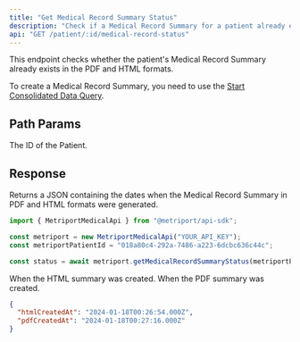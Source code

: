 ```yaml
---
title: "Get Medical Record Summary Status"
description: "Check if a Medical Record Summary for a patient already exists, and when it was generated."
api: "GET /patient/:id/medical-record-status"
---
```


This endpoint checks whether the patient's Medical Record Summary already exists in the PDF and HTML formats.

To create a Medical Record Summary, you need to use the [Start Consolidated Data Query](/medical-api/api-reference/fhir/consolidated-data-query-post).

## Path Params

<ParamField path="id" type="string" required>
  The ID of the Patient.
</ParamField>

## Response

Returns a JSON containing the dates when the Medical Record Summary in PDF and HTML formats were generated.

<ResponseExample>

```javascript Metriport SDK
import { MetriportMedicalApi } from "@metriport/api-sdk";

const metriport = new MetriportMedicalApi("YOUR_API_KEY");
const metriportPatientId = "018a80c4-292a-7486-a223-6dcbc636c44c";

const status = await metriport.getMedicalRecordSummaryStatus(metriportPatientId);
```

</ResponseExample>

<ResponseField name="htmlCreatedAt" type="string">
  When the HTML summary was created.
</ResponseField>

<ResponseField name="pdfCreatedAt" type="string">
  When the PDF summary was created.
</ResponseField>

```json
{
  "htmlCreatedAt": "2024-01-18T00:26:54.000Z",
  "pdfCreatedAt": "2024-01-18T00:27:16.000Z"
}
```
